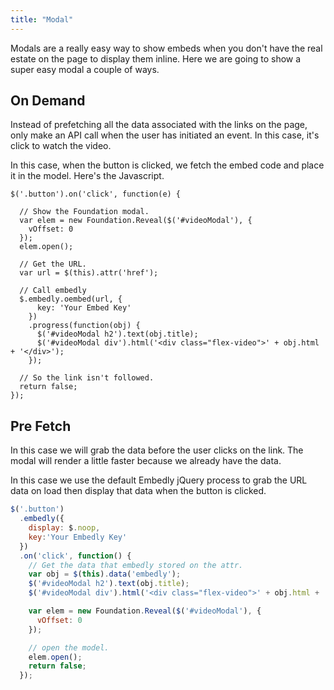 ```yaml
---
title: "Modal"
---
```

Modals are a really easy way to show embeds when you don't have the real estate on the page to display them inline. Here we are going to show a super easy modal a couple of ways.

## On Demand

Instead of prefetching all the data associated with the links on the page, only make an API call when the user has initiated an event. In this case, it's click to watch the video.

In this case, when the button is clicked, we fetch the embed code and place it in the model. Here's the Javascript.

```text text
$('.button').on('click', function(e) {
  
  // Show the Foundation modal.
  var elem = new Foundation.Reveal($('#videoModal'), {
    vOffset: 0
  });
  elem.open();

  // Get the URL.
  var url = $(this).attr('href');

  // Call embedly
  $.embedly.oembed(url, {
      key: 'Your Embed Key'
    })
    .progress(function(obj) {
      $('#videoModal h2').text(obj.title);
      $('#videoModal div').html('<div class="flex-video">' + obj.html + '</div>');
    });

  // So the link isn't followed.
  return false;
});

```

## Pre Fetch

In this case we will grab the data before the user clicks on the link. The modal will render a little faster because we already have the data.

In this case we use the default Embedly jQuery process to grab the URL data on load then display that data when the button is clicked.

```javascript javascript
$('.button')
  .embedly({
    display: $.noop,
    key:'Your Embedly Key'
  })
  .on('click', function() {
    // Get the data that embedly stored on the attr.
    var obj = $(this).data('embedly');
    $('#videoModal h2').text(obj.title);
    $('#videoModal div').html('<div class="flex-video">' + obj.html + '</div>');

    var elem = new Foundation.Reveal($('#videoModal'), {
      vOffset: 0
    });

    // open the model.
    elem.open();
    return false;
  });

```



